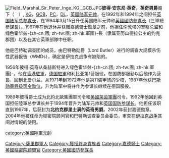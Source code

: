 [[File:Field_Marshal_Sir_Peter_Inge_KG,_GCB.JPG|thumb]]'''彼得·安东尼·英奇，英奇男爵'''阁下（'''{{lang|en|Peter Anthony Inge, Baron Inge}}'''　{{bd|1935年|8月5日|catIdx=彼}}）, [[嘉德勋章|KG]]，[[巴斯勳章|GCB]]，[[聯合王國樞密院|PC]]，[[Deputy_Lieutenant|DL]]，[[英国陆军元帅|英国陆军元帅]]，在1992年和1994年之间担任[[英國國防部#.E5.9C.8B.E9.98.B2.E5.8F.83.E8.AC.80.E9.95.B7|英国陆军总参谋长]]，在1994年3月15日升任英国陆军元帅和[[英國國防參谋长|英國國防參谋长]]（三軍總參謀長）。1997年在他退休并获赠嘉德骑士勋章之前，他担任伦敦塔的警察总监和绿色霍华兹-{zh-cn:团; zh-tw:團; zh-hk:軍團}-長（隶属亚历山德拉公主的约克郡团）以及在其它英軍部隊中任职。

他是巴特勒调查团的成员，由巴特勒勋爵（Lord Butler）进行的调查大规模杀伤性武器报告（WMDs），确定是伊拉克战争有缺陷的。

1956年彼得·英奇从桑赫斯特进入绿色霍华兹-{zh-cn:团; zh-tw:團; zh-hk:軍團}-，他在[[駐港英軍|香港駐軍]]，[[駐德英軍|德国駐軍]]和利比亚第1营服役。在国防部服勤以后他作为营長，回到北爱尔兰。从1971年到1972年他是第11装甲旅的少校，1987年他获[[巴斯勳章|巴斯勋章爵级司令勋位]]，升为陆军中将并作为{{Link-en|英國陸軍第1軍|I Corps (United Kingdom)|-{zh-cn:第1军; zh-tw:第1軍; 第1兵團;}-}}参谋长继续在德国服役。

1989年彼得爵士成为北約北歐集團軍司令和[[驻莱茵河英军|英國萊茵軍團]]司令。1992年他回到英国担任陸軍总参谋长并于1994年晋升为陆军元帅和[[英国国防参谋长|英国国防参谋长]]。他担任该职直到1997年，后获封为'''北约克郡里士满的英奇男爵'''。2002年获封嘉德勋章。2004年他被任命为枢密院顾问官和巴特勒调查委员会委员，审查在[[伊拉克战争|伊拉克战争]]其间对情報的使用。

{{英国人物小作品}}
{{英國陸軍元帥 (1901年至今)}}
{{DEFAULTSORT:Inge, Peter}}
[[Category:薩里郡軍人|Category:薩里郡軍人]]
[[category:英國陸軍元帥|category:英國陸軍元帥]]
[[Category:獲授終身貴族者|Category:獲授終身貴族者]]
[[Category:嘉德騎士|Category:嘉德騎士]]
[[Category:英國樞密院顧問官|Category:英國樞密院顧問官]]
[[Category:英國國防參謀長|Category:英國國防參謀長]]
